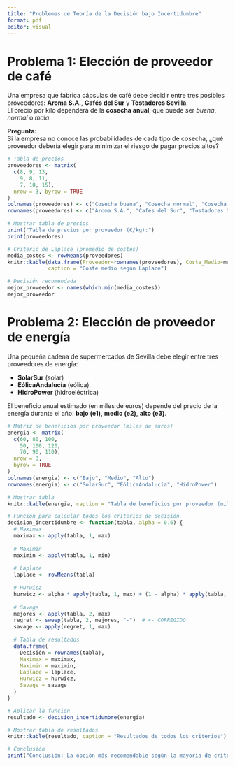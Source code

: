 ---
title: "Problemas de Teoría de la Decisión bajo Incertidumbre"
format: pdf
editor: visual
---

# Problema 1: Elección de proveedor de café

Una empresa que fabrica cápsulas de café debe decidir entre tres posibles proveedores: **Aroma S.A.**, **Cafés del Sur** y **Tostadores Sevilla**.\
El precio por kilo dependerá de la **cosecha anual**, que puede ser *buena*, *normal* o *mala*.

**Pregunta:**\
Si la empresa no conoce las probabilidades de cada tipo de cosecha, ¿qué proveedor debería elegir para minimizar el riesgo de pagar precios altos?

```{r}
# Tabla de precios
proveedores <- matrix(
  c(8, 9, 13,
    9, 8, 11,
    7, 10, 15),
  nrow = 3, byrow = TRUE
)
colnames(proveedores) <- c("Cosecha buena", "Cosecha normal", "Cosecha mala")
rownames(proveedores) <- c("Aroma S.A.", "Cafés del Sur", "Tostadores Sevilla")

# Mostrar tabla de precios
print("Tabla de precios por proveedor (€/kg):")
print(proveedores)

# Criterio de Laplace (promedio de costes)
media_costes <- rowMeans(proveedores)
knitr::kable(data.frame(Proveedor=rownames(proveedores), Coste_Medio=media_costes),
             caption = "Coste medio según Laplace")

# Decisión recomendada
mejor_proveedor <- names(which.min(media_costes))
mejor_proveedor

```


# Problema 2: Elección de proveedor de energía

Una pequeña cadena de supermercados de Sevilla debe elegir entre tres proveedores de energía:

-   **SolarSur** (solar)\
-   **EólicaAndalucía** (eólica)\
-   **HidroPower** (hidroeléctrica)

El beneficio anual estimado (en miles de euros) depende del precio de la energía durante el año: **bajo (e1)**, **medio (e2)**, **alto (e3)**.
```{r}
# Matriz de beneficios por proveedor (miles de euros)
energia <- matrix(
  c(60, 80, 100,
    50, 100, 120,
    70, 90, 110),
  nrow = 3,
  byrow = TRUE
)
colnames(energia) <- c("Bajo", "Medio", "Alto")
rownames(energia) <- c("SolarSur", "EólicaAndalucía", "HidroPower")

# Mostrar tabla
knitr::kable(energia, caption = "Tabla de beneficios por proveedor (miles de euros)")

# Función para calcular todos los criterios de decisión
decision_incertidumbre <- function(tabla, alpha = 0.6) {
  # Maximax
  maximax <- apply(tabla, 1, max)
  
  # Maximin
  maximin <- apply(tabla, 1, min)
  
  # Laplace
  laplace <- rowMeans(tabla)
  
  # Hurwicz
  hurwicz <- alpha * apply(tabla, 1, max) + (1 - alpha) * apply(tabla, 1, min)
  
  # Savage
  mejores <- apply(tabla, 2, max)
  regret <- sweep(tabla, 2, mejores, "-")  # <- CORREGIDO
  savage <- apply(regret, 1, max)
  
  # Tabla de resultados
  data.frame(
    Decisión = rownames(tabla),
    Maximax = maximax,
    Maximin = maximin,
    Laplace = laplace,
    Hurwicz = hurwicz,
    Savage = savage
  )
}

# Aplicar la función
resultado <- decision_incertidumbre(energia)

# Mostrar tabla de resultados
knitr::kable(resultado, caption = "Resultados de todos los criterios")

# Conclusión
print("Conclusión: La opción más recomendable según la mayoría de criterios es EólicaAndalucía.")
```
